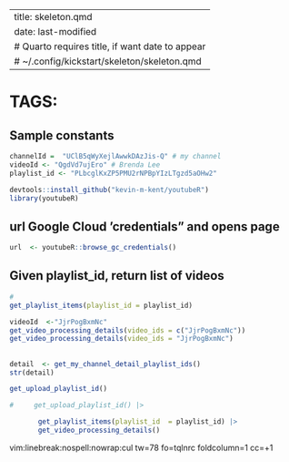 
---
title: skeleton.qmd
date: last-modified
# Quarto requires title, if want date to appear
# ~/.config/kickstart/skeleton/skeleton.qmd
---
#   TAGS:   

##  Sample constants
```r
channelId =  "UClB5qWyXejlAwwkDAzJis-Q" # my channel  
videoId <- "QgdVd7ujEro" # Brenda Lee
playlist_id <- "PLbcglKxZP5PMU2rNPBpYIzLTgzd5aOHw2"
```

```r
devtools::install_github("kevin-m-kent/youtubeR")
library(youtubeR)
```


##  url Google Cloud 'credentials" and opens page
```r
url  <- youtubeR::browse_gc_credentials()
```

##   Given playlist_id, return list of videos
```r

# 
get_playlist_items(playlist_id = playlist_id)

videoId  <-"JjrPogBxmNc"
get_video_processing_details(video_ids = c("JjrPogBxmNc"))
get_video_processing_details(video_ids = "JjrPogBxmNc")

```

##
```r
detail  <- get_my_channel_detail_playlist_ids()
str(detail)
```


```r
get_upload_playlist_id()
```

```r


#     get_upload_playlist_id() |>

       get_playlist_items(playlist_id  = playlist_id) |>
       get_video_processing_details()

```




vim:linebreak:nospell:nowrap:cul tw=78 fo=tqlnrc foldcolumn=1 cc=+1
